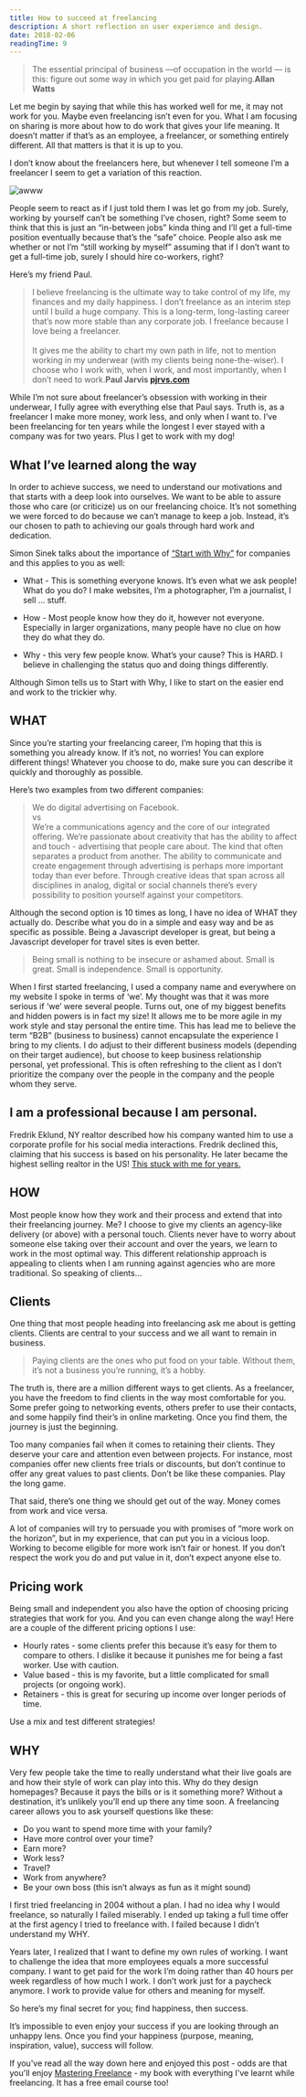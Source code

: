 ```yaml
---
title: How to succeed at freelancing
description: A short reflection on user experience and design.
date: 2018-02-06
readingTime: 9
---
```


>The essential principal of business —of occupation in the world — is this: figure out some way in which you get paid for playing.**Allan Watts**

Let me begin by saying that while this has worked well for me, it may not work for you. Maybe even freelancing isn’t even for you. What I am focusing on sharing is more about how to do work that gives your life meaning. It doesn’t matter if that’s as an employee, a freelancer, or something entirely different. All that matters is that it is up to you.

I don’t know about the freelancers here, but whenever I tell someone I’m a freelancer I seem to get a variation of this reaction.

![awww](awww.gif)

People seem to react as if I just told them I was let go from my job. Surely, working by yourself can’t be something I’ve chosen, right? Some seem to think that this is just an “in-between jobs” kinda thing and I’ll get a full-time position eventually because that’s the “safe” choice. People also ask me whether or not I’m “still working by myself” assuming that if I don’t want to get a full-time job, surely I should hire co-workers, right?

Here’s my friend Paul.
>I believe freelancing is the ultimate way to take control of my life, my finances and my daily happiness. I don’t freelance as an interim step until I build a huge company. This is a long-term, long-lasting career that’s now more stable than any corporate job. I freelance because I love being a freelancer. <br /><br />It gives me the ability to chart my own path in life, not to mention working in my underwear (with my clients being none-the-wiser). I choose who I work with, when I work, and most importantly, when I don’t need to work.**Paul Jarvis [pjrvs.com](https://pjrvs.com)**

While I’m not sure about freelancer’s obsession with working in their underwear, I fully agree with everything else that Paul says. Truth is, as a freelancer I make more money, work less, and only when I want to. I’ve been freelancing for ten years while the longest I ever stayed with a company was for two years. Plus I get to work with my dog!

## What I’ve learned along the way
In order to achieve success, we need to understand our motivations and that starts with a deep look into ourselves. We want to be able to assure those who care (or criticize) us on our freelancing choice. It’s not something we were forced to do because we can’t manage to keep a job. Instead, it’s our chosen to path to achieving our goals through hard work and dedication.

Simon Sinek talks about the importance of [“Start with Why”](https://startwithwhy.com) for companies and this applies to you as well:

- What - This is something everyone knows. It’s even what we ask people! What do you do? I make websites, I’m a photographer, I’m a journalist, I sell … stuff.

- How - Most people know how they do it, however not everyone. Especially in larger organizations, many people have no clue on how they do what they do.

- Why - this very few people know. What’s your cause? This is HARD. I believe in challenging the status quo and doing things differently.

Although Simon tells us to Start with Why, I like to start on the easier end and work to the trickier why.

## WHAT
Since you’re starting your freelancing career, I’m hoping that this is something you already know. If it’s not, no worries! You can explore different things! Whatever you choose to do, make sure you can describe it quickly and thoroughly as possible.

Here’s two examples from two different companies:
>We do digital advertising on Facebook.<br />
vs<br />
>We’re a communications agency and the core of our integrated offering. We’re passionate about creativity that has the ability to affect and touch - advertising that people care about. The kind that often separates a product from another. The ability to communicate and create engagement through advertising is perhaps more important today than ever before. Through creative ideas that span across all disciplines in analog, digital or social channels there’s every possibility to position yourself against your competitors.

Although the second option is 10 times as long, I have no idea of WHAT they actually do. Describe what you do in a simple and easy way and be as specific as possible. Being a Javascript developer is great, but being a Javascript developer for travel sites is even better.

>Being small is nothing to be insecure or ashamed about. Small is great. Small is independence. Small is opportunity.

When I first started freelancing, I used a company name and everywhere on my website I spoke in terms of ‘we’. My thought was that it was more serious if ‘we’ were several people. Turns out, one of my biggest benefits and hidden powers is in fact my size! It allows me to be more agile in my work style and stay personal the entire time. This has lead me to believe the term “B2B” (business to business) cannot encapsulate the experience I bring to my clients. I do adjust to their different business models (depending on their target audience), but choose to keep business relationship personal, yet professional. This is often refreshing to the client as I don’t prioritize the company over the people in the company and the people whom they serve.

## I am a professional because I am personal.
Fredrik Eklund, NY realtor described how his company wanted him to use a corporate profile for his social media interactions. Fredrik declined this, claiming that his success is based on his personality. He later became the highest selling realtor in the US! [This stuck with me for years.](/i-am-professional-because-i-am-personal/)

## HOW
Most people know how they work and their process and extend that into their freelancing journey. Me? I choose to give my clients an agency-like delivery (or above) with a personal touch. Clients never have to worry about someone else taking over their account and over the years, we learn to work in the most optimal way. This different relationship approach is appealing to clients when I am running against agencies who are more traditional. So speaking of clients…

## Clients
One thing that most people heading into freelancing ask me about is getting clients. Clients are central to your success and we all want to remain in business.

>Paying clients are the ones who put food on your table. Without them, it’s not a business you’re running, it’s a hobby.

The truth is, there are a million different ways to get clients. As a freelancer, you have the freedom to find clients in the way most comfortable for you. Some prefer going to networking events, others prefer to use their contacts, and some happily find their’s in online marketing. Once you find them, the journey is just the beginning.

Too many companies fail when it comes to retaining their clients. They deserve your care and attention even between projects. For instance, most companies offer new clients free trials or discounts, but don’t continue to offer any great values to past clients. Don’t be like these companies. Play the long game.

That said, there’s one thing we should get out of the way.
Money comes from work and vice versa.

A lot of companies will try to persuade you with promises of “more work on the horizon”, but in my experience, that can put you in a vicious loop. Working to become eligible for more work isn’t fair or honest. If you don’t respect the work you do and put value in it, don’t expect anyone else to.

## Pricing work
Being small and independent you also have the option of choosing pricing strategies that work for you. And you can even change along the way! Here are a couple of the different pricing options I use:
- Hourly rates - some clients prefer this because it’s easy for them to compare to others. I dislike it because it punishes me for being a fast worker. Use with caution.
- Value based - this is my favorite, but a little complicated for small projects (or ongoing work).
- Retainers - this is great for securing up income over longer periods of time.

Use a mix and test different strategies!

## WHY
Very few people take the time to really understand what their live goals are and how their style of work can play into this. Why do they design homepages? Because it pays the bills or is it something more? Without a destination, it’s unlikely you’ll end up there any time soon. A freelancing career allows you to ask yourself questions like these:

- Do you want to spend more time with your family?
- Have more control over your time?
- Earn more?
- Work less?
- Travel?
- Work from anywhere?
- Be your own boss (this isn’t always as fun as it might sound)

I first tried freelancing in 2004 without a plan. I had no idea why I would freelance, so naturally I failed miserably. I ended up taking a full time offer at the first agency I tried to freelance with. I failed because I didn’t understand my WHY.  

Years later, I realized that I want to define my own rules of working. I want to challenge the idea that more employees equals a more successful company. I want to get paid for the work I’m doing rather than 40 hours per week regardless of how much I work. I don’t work just for a paycheck anymore. I work to provide value for others and meaning for myself.

So here’s my final secret for you;
find happiness, then success.

It’s impossible to even enjoy your success if you are looking through an unhappy lens. Once you find your happiness (purpose, meaning, inspiration, value), success will follow.

If you've read all the way down here and enjoyed this post - odds are that you'll enjoy [Mastering Freelance](https://www.masteringfreelance.com) - my book with everything I've learnt while freelancing. It has a free email course too!